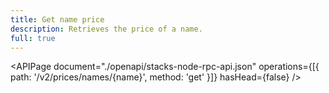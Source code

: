 ```yaml
---
title: Get name price
description: Retrieves the price of a name.
full: true
---
```


<APIPage
  document="./openapi/stacks-node-rpc-api.json"
  operations={[{ path: '/v2/prices/names/{name}', method: 'get' }]}
  hasHead={false}
/>
